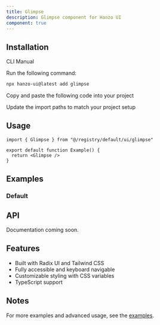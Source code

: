 ```yaml
---
title: Glimpse
description: Glimpse component for Hanzo UI
component: true
---
```


<ComponentPreview name="glimpse-demo" />

## Installation

<Tabs defaultValue="cli">

<TabsList>
  <TabsTrigger value="cli">CLI</TabsTrigger>
  <TabsTrigger value="manual">Manual</TabsTrigger>
</TabsList>

<TabsContent value="cli">

<Steps>

<Step>Run the following command:</Step>

```bash
npx hanzo-ui@latest add glimpse
```

</Steps>

</TabsContent>

<TabsContent value="manual">

<Steps>

<Step>Copy and paste the following code into your project</Step>

<ComponentSource name="glimpse" />

<Step>Update the import paths to match your project setup</Step>

</Steps>

</TabsContent>

</Tabs>

## Usage

```tsx
import { Glimpse } from "@/registry/default/ui/glimpse"

export default function Example() {
  return <Glimpse />
}
```

## Examples

### Default

<ComponentPreview name="glimpse-demo" />

## API

Documentation coming soon.

## Features

- Built with Radix UI and Tailwind CSS
- Fully accessible and keyboard navigable
- Customizable styling with CSS variables
- TypeScript support

## Notes

For more examples and advanced usage, see the [examples](/examples).
